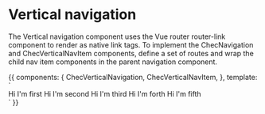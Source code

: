 
<Meta title="Components/Vertical navigation" component={ChecVerticalNavigation} />

# Vertical navigation

The Vertical navigation component uses the Vue router router-link component to render as native link tags. To implement
the ChecNavigation and ChecVerticalNavItem components, define a set of routes and wrap the child nav item components
in the parent navigation component.

<Props of={ChecVerticalNavigation} />

<Preview>
  <Story name="Default" decorators={[ StoryRouter({}) ]}>
    {{
      components: {
        ChecVerticalNavigation,
        ChecVerticalNavItem,
      },
      template: `
      <div class="py-16 flex bg-gray-200 justify-center">
        <ChecVerticalNavigation class="w-56">
          <ChecVerticalNavItem to="#first">Hi I'm first</ChecVerticalNavItem>
          <ChecVerticalNavItem to="#second">Hi I'm second</ChecVerticalNavItem>
          <ChecVerticalNavItem to="#third">Hi I'm third</ChecVerticalNavItem>
          <ChecVerticalNavItem to="#forth">Hi I'm forth</ChecVerticalNavItem>
          <ChecVerticalNavItem to="#fifth">Hi I'm fifth</ChecVerticalNavItem>
        </ChecVerticalNavigation>
      </div>`
    }}
  </Story>
</Preview>
